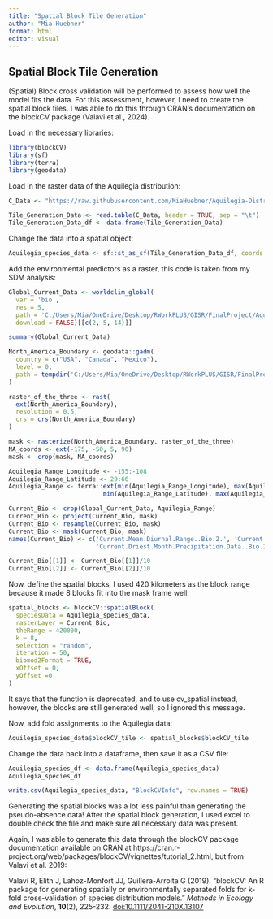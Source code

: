 ```yaml
---
title: "Spatial Block Tile Generation"
author: "Mia Huebner"
format: html
editor: visual
---
```


## Spatial Block Tile Generation

(Spatial) Block cross validation will be performed to assess how well the model fits the data. For this assessment, however, I need to create the spatial block tiles. I was able to do this through CRAN's documentation on the blockCV package (Valavi et al., 2024).

Load in the necessary libraries:

```r
library(blockCV)
library(sf)
library(terra)
library(geodata)
```

Load in the raster data of the Aquilegia distribution:

```r
C_Data <- "https://raw.githubusercontent.com/MiaHuebner/Aquilegia-Distribution-Final-Project/refs/heads/main/Use_This_Data_For_Block_Generation.txt"

Tile_Generation_Data <- read.table(C_Data, header = TRUE, sep = "\t")
Tile_Generation_Data_df <- data.frame(Tile_Generation_Data)
```

Change the data into a spatial object:

```r
Aquilegia_species_data <- sf::st_as_sf(Tile_Generation_Data_df, coords = c("decimalLongitude", "decimalLatitude"), crs = 4326)
```

Add the environmental predictors as a raster, this code is taken from my SDM analysis:

```r
Global_Current_Data <- worldclim_global(
  var = 'bio', 
  res = 5, 
  path = 'C:/Users/Mia/OneDrive/Desktop/RWorkPLUS/GISR/FinalProject/AquilegiaFormosaDistribFinalProj/CurrentWorldClim', #Change this line of code to download the data onto your own computer 
  download = FALSE)[[c(2, 5, 14)]]

summary(Global_Current_Data)

North_America_Boundary <- geodata::gadm(
  country = c("USA", "Canada", "Mexico"), 
  level = 0, 
  path = tempdir('C:/Users/Mia/OneDrive/Desktop/RWorkPLUS/GISR/FinalProject/AquilegiaFormosaDistribFinalProj')
)

raster_of_the_three <- rast(
  ext(North_America_Boundary), 
  resolution = 0.5, 
  crs = crs(North_America_Boundary)
)

mask <- rasterize(North_America_Boundary, raster_of_the_three)
NA_coords <- ext(-175, -50, 5, 90)
mask <- crop(mask, NA_coords)

Aquilegia_Range_Longitude <- -155:-108
Aquilegia_Range_Latitude <- 29:66
Aquilegia_Range <- terra::ext(min(Aquilegia_Range_Longitude), max(Aquilegia_Range_Longitude),
                          min(Aquilegia_Range_Latitude), max(Aquilegia_Range_Latitude))

Current_Bio <- crop(Global_Current_Data, Aquilegia_Range)
Current_Bio <- project(Current_Bio, mask)
Current_Bio <- resample(Current_Bio, mask)
Current_Bio <- mask(Current_Bio, mask)
names(Current_Bio) <- c('Current.Mean.Diurnal.Range..Bio.2.', 'Current.Max..Temp..of.Warmest.Month..Bio.5.', 
                        'Current.Driest.Month.Precipitation.Data..Bio.14.')

Current_Bio[[1]] <- Current_Bio[[1]]/10
Current_Bio[[2]] <- Current_Bio[[2]]/10


```

Now, define the spatial blocks, I used 420 kilometers as the block range because it made 8 blocks fit into the mask frame well:

```r
spatial_blocks <- blockCV::spatialBlock(
  speciesData = Aquilegia_species_data, 
  rasterLayer = Current_Bio, 
  theRange = 420000,
  k = 8,
  selection = "random", 
  iteration = 50, 
  biomod2Format = TRUE, 
  xOffset = 0, 
  yOffset =0
)
```

It says that the function is deprecated, and to use cv_spatial instead, however, the blocks are still generated well, so I ignored this message.

Now, add fold assignments to the Aquilegia data:

```r
Aquilegia_species_data$blockCV_tile <- spatial_blocks$blockCV_tile
```

Change the data back into a dataframe, then save it as a CSV file:

```r
Aquilegia_species_df <- data.frame(Aquilegia_species_data)
Aquilegia_species_df

write.csv(Aquilegia_species_data, "BlockCVInfo", row.names = TRUE)
```

Generating the spatial blocks was a lot less painful than generating the pseudo-absence data! After the spatial block generation, I used excel to double check the file and make sure all necessary data was present.

Again, I was able to generate this data through the blockCV package documentation available on CRAN at https://cran.r-project.org/web/packages/blockCV/vignettes/tutorial_2.html, but from Valavi et al. 2019:

Valavi R, Elith J, Lahoz-Monfort JJ, Guillera-Arroita G (2019). "blockCV: An R package for generating spatially or environmentally separated folds for k-fold cross-validation of species distribution models." *Methods in Ecology and Evolution*, **10**(2), 225-232. [doi:10.1111/2041-210X.13107](https://doi.org/10.1111/2041-210X.13107)
